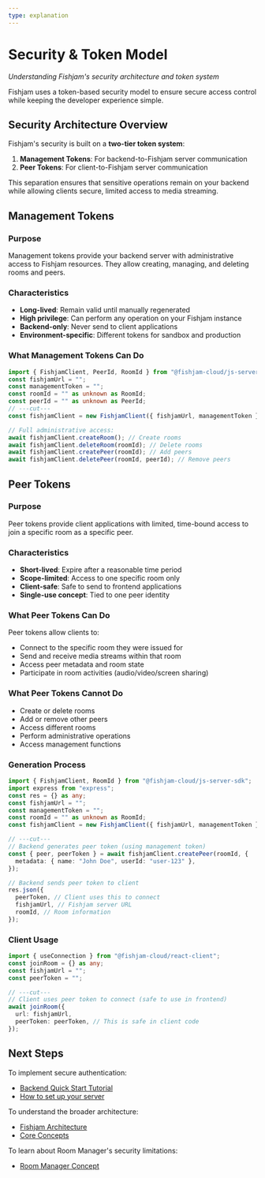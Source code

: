 ```yaml
---
type: explanation
---
```


# Security & Token Model

_Understanding Fishjam's security architecture and token system_

Fishjam uses a token-based security model to ensure secure access control while keeping the developer experience simple.

## Security Architecture Overview

Fishjam's security is built on a **two-tier token system**:

1. **Management Tokens**: For backend-to-Fishjam server communication
2. **Peer Tokens**: For client-to-Fishjam server communication

This separation ensures that sensitive operations remain on your backend while allowing clients secure, limited access to media streaming.

## Management Tokens

### Purpose

Management tokens provide your backend server with administrative access to Fishjam resources. They allow creating, managing, and deleting rooms and peers.

### Characteristics

- **Long-lived**: Remain valid until manually regenerated
- **High privilege**: Can perform any operation on your Fishjam instance
- **Backend-only**: Never send to client applications
- **Environment-specific**: Different tokens for sandbox and production

### What Management Tokens Can Do

```typescript
import { FishjamClient, PeerId, RoomId } from "@fishjam-cloud/js-server-sdk";
const fishjamUrl = "";
const managementToken = "";
const roomId = "" as unknown as RoomId;
const peerId = "" as unknown as PeerId;
// ---cut---
const fishjamClient = new FishjamClient({ fishjamUrl, managementToken });

// Full administrative access:
await fishjamClient.createRoom(); // Create rooms
await fishjamClient.deleteRoom(roomId); // Delete rooms
await fishjamClient.createPeer(roomId); // Add peers
await fishjamClient.deletePeer(roomId, peerId); // Remove peers
```

## Peer Tokens

### Purpose

Peer tokens provide client applications with limited, time-bound access to join a specific room as a specific peer.

### Characteristics

- **Short-lived**: Expire after a reasonable time period
- **Scope-limited**: Access to one specific room only
- **Client-safe**: Safe to send to frontend applications
- **Single-use concept**: Tied to one peer identity

### What Peer Tokens Can Do

Peer tokens allow clients to:

- Connect to the specific room they were issued for
- Send and receive media streams within that room
- Access peer metadata and room state
- Participate in room activities (audio/video/screen sharing)

### What Peer Tokens Cannot Do

- Create or delete rooms
- Add or remove other peers
- Access different rooms
- Perform administrative operations
- Access management functions

### Generation Process

```typescript
import { FishjamClient, RoomId } from "@fishjam-cloud/js-server-sdk";
import express from "express";
const res = {} as any;
const fishjamUrl = "";
const managementToken = "";
const roomId = "" as unknown as RoomId;
const fishjamClient = new FishjamClient({ fishjamUrl, managementToken });

// ---cut---
// Backend generates peer token (using management token)
const { peer, peerToken } = await fishjamClient.createPeer(roomId, {
  metadata: { name: "John Doe", userId: "user-123" },
});

// Backend sends peer token to client
res.json({
  peerToken, // Client uses this to connect
  fishjamUrl, // Fishjam server URL
  roomId, // Room information
});
```

### Client Usage

```typescript
import { useConnection } from "@fishjam-cloud/react-client";
const joinRoom = {} as any;
const fishjamUrl = "";
const peerToken = "";

// ---cut---
// Client uses peer token to connect (safe to use in frontend)
await joinRoom({
  url: fishjamUrl,
  peerToken: peerToken, // This is safe in client code
});
```

## Next Steps

To implement secure authentication:

- [Backend Quick Start Tutorial](/tutorials/backend-quick-start)
- [How to set up your server](/how-to/backend/server-setup)

To understand the broader architecture:

- [Fishjam Architecture](/explanation/architecture)
- [Core Concepts](/explanation/core-concepts)

To learn about Room Manager's security limitations:

- [Room Manager Concept](/explanation/room-manager-concept)
